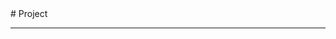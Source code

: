 
<BaseLayout PageID="project">
  <BaseCard title="Project">
# Project
    
---
    
  </BaseCard>

[//]: # (<ProjectCard)

[//]: # (  title="Frosti")

[//]: # (  image="https://frosti.saroprock.com/view.png")

[//]: # (  desc="一个干净、优美、快速的博客模板！")

[//]: # (  url="https://github.com/EveSunMaple/Frosti")

[//]: # (  target="_self")

[//]: # (/>)

</BaseLayout>
<ProjectJS/>